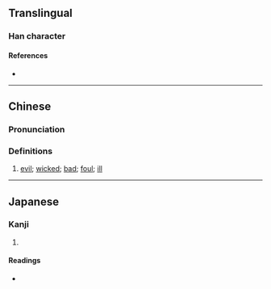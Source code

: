 {{character info}}
==Translingual==

===Han character===
{{Han char|rn=9|rad=人|as=11|sn=13|four=24234|canj=OKKK|ids=⿰亻爽}}

====References====
* {{Han ref|kx=0115.030|dkj=01031|dj=0245.010|hdz=10210.090|uh=50B8|ud=20664|bh=DCC4|bd=56516}}

----

==Chinese==
{{zh-forms}}

===Pronunciation===
{{zh-pron
|m=chuǎng
|c=cong2
|mc=y
|oc=y
|ma=
|cat=a
}}

===Definitions===
{{zh-hanzi}}

# {{zh-hg}} [[evil]]; [[wicked]]; [[bad]]; [[foul]]; [[ill]]

----

==Japanese==

===Kanji===
{{ja-kanji|grade=|rs=人11}}

# {{rfdef|ja|sort=人11}}

====Readings====
* {{ja-readings|on=[[そう]] (sō), [[しょう]] (shō)|kun=[[わるい]] (warui)}}